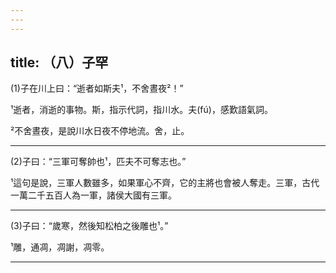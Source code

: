 ```yaml
---
---
---
```

title: （八）子罕
---




(1)子在川上曰：“逝者如斯夫¹，不舍晝夜²！”

¹逝者，消逝的事物。斯，指示代詞，指川水。夫(fú)，感歎語氣詞。

²不舍晝夜，是說川水日夜不停地流。舍，止。



--------------------

(2)子曰：“三軍可奪帥也¹，匹夫不可奪志也。”

¹這句是說，三軍人數雖多，如果軍心不齊，它的主將也會被人奪走。三軍，古代一萬二千五百人為一軍，諸侯大國有三軍。



--------------------

(3)子曰：“歲寒，然後知松柏之後雕也¹。”

¹雕，通凋，凋謝，凋零。





--------------------